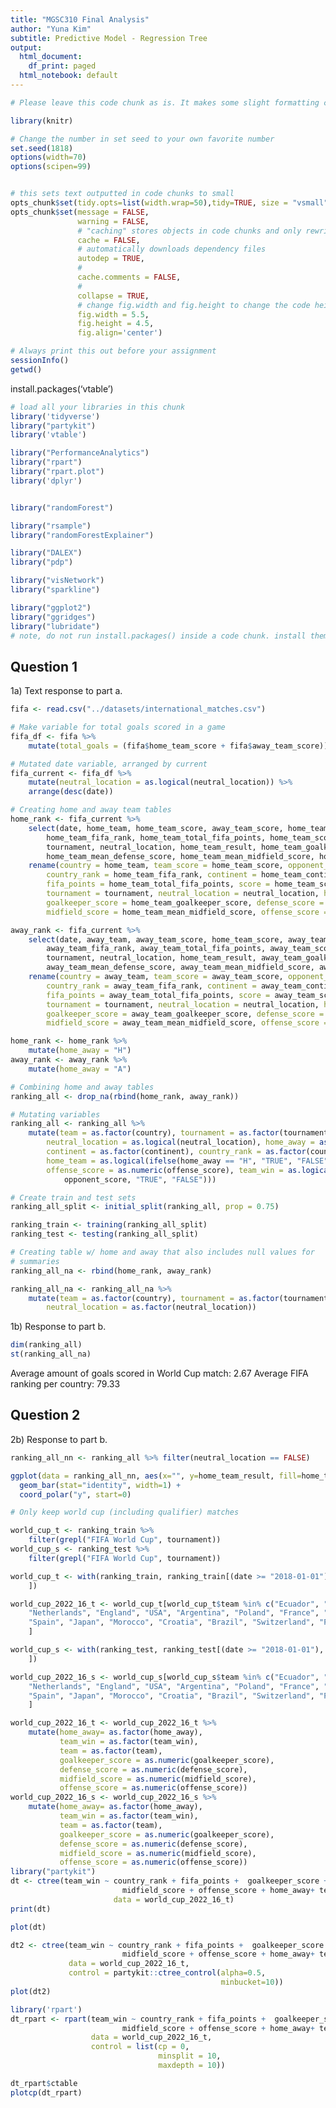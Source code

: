 ```yaml
---
title: "MGSC310 Final Analysis"
author: "Yuna Kim"
subtitle: Predictive Model - Regression Tree
output:
  html_document:
    df_print: paged
  html_notebook: default
---
```


```r

# Please leave this code chunk as is. It makes some slight formatting changes to alter the output to be more aesthetically pleasing. 

library(knitr)

# Change the number in set seed to your own favorite number
set.seed(1818)
options(width=70)
options(scipen=99)


# this sets text outputted in code chunks to small
opts_chunk$set(tidy.opts=list(width.wrap=50),tidy=TRUE, size = "vsmall")  
opts_chunk$set(message = FALSE,                                          
               warning = FALSE,
               # "caching" stores objects in code chunks and only rewrites if you change things
               cache = FALSE,                               
               # automatically downloads dependency files
               autodep = TRUE,
               # 
               cache.comments = FALSE,
               # 
               collapse = TRUE,
               # change fig.width and fig.height to change the code height and width by default
               fig.width = 5.5,  
               fig.height = 4.5,
               fig.align='center')


```

```r

# Always print this out before your assignment
sessionInfo()
getwd()

```


<!-- ### start answering your problem set here -->
<!-- You may export your homework in either html or pdf, with the former usually being easier. 
     To export or compile your Rmd file: click above on 'Knit' then 'Knit to HTML' -->
<!-- Be sure to submit both your .Rmd file and the compiled .html or .pdf file for full credit -->

install.packages('vtable')

```r

# load all your libraries in this chunk 
library('tidyverse')
library("partykit")
library('vtable')

library("PerformanceAnalytics")
library("rpart")
library("rpart.plot")
library('dplyr')


library("randomForest")

library("rsample")
library("randomForestExplainer")

library("DALEX")
library("pdp")

library("visNetwork")
library("sparkline")

library("ggplot2")
library("ggridges")
library("lubridate")
# note, do not run install.packages() inside a code chunk. install them in the console outside of a code chunk. 

```



## Question 1

1a) Text response to part a. 

```r
fifa <- read.csv("../datasets/international_matches.csv")

# Make variable for total goals scored in a game
fifa_df <- fifa %>%
    mutate(total_goals = (fifa$home_team_score + fifa$away_team_score))

# Mutated date variable, arranged by current
fifa_current <- fifa_df %>%
    mutate(neutral_location = as.logical(neutral_location)) %>%
    arrange(desc(date))

# Creating home and away team tables
home_rank <- fifa_current %>%
    select(date, home_team, home_team_score, away_team_score, home_team_continent,
        home_team_fifa_rank, home_team_total_fifa_points, home_team_score,
        tournament, neutral_location, home_team_result, home_team_goalkeeper_score,
        home_team_mean_defense_score, home_team_mean_midfield_score, home_team_mean_offense_score) %>%
    rename(country = home_team, team_score = home_team_score, opponent_score = away_team_score,
        country_rank = home_team_fifa_rank, continent = home_team_continent,
        fifa_points = home_team_total_fifa_points, score = home_team_score,
        tournament = tournament, neutral_location = neutral_location, home_team_result = home_team_result,
        goalkeeper_score = home_team_goalkeeper_score, defense_score = home_team_mean_defense_score,
        midfield_score = home_team_mean_midfield_score, offense_score = home_team_mean_offense_score)

away_rank <- fifa_current %>%
    select(date, away_team, away_team_score, home_team_score, away_team_continent,
        away_team_fifa_rank, away_team_total_fifa_points, away_team_score,
        tournament, neutral_location, home_team_result, away_team_goalkeeper_score,
        away_team_mean_defense_score, away_team_mean_midfield_score, away_team_mean_offense_score) %>%
    rename(country = away_team, team_score = away_team_score, opponent_score = home_team_score,
        country_rank = away_team_fifa_rank, continent = away_team_continent,
        fifa_points = away_team_total_fifa_points, score = away_team_score,
        tournament = tournament, neutral_location = neutral_location, home_team_result = home_team_result,
        goalkeeper_score = away_team_goalkeeper_score, defense_score = away_team_mean_defense_score,
        midfield_score = away_team_mean_midfield_score, offense_score = away_team_mean_offense_score)

home_rank <- home_rank %>%
    mutate(home_away = "H")
away_rank <- away_rank %>%
    mutate(home_away = "A")

# Combining home and away tables
ranking_all <- drop_na(rbind(home_rank, away_rank))

# Mutating variables
ranking_all <- ranking_all %>%
    mutate(team = as.factor(country), tournament = as.factor(tournament),
        neutral_location = as.logical(neutral_location), home_away = as.factor(home_away),
        continent = as.factor(continent), country_rank = as.factor(country_rank),
        home_team = as.logical(ifelse(home_away == "H", "TRUE", "FALSE")),
        offense_score = as.numeric(offense_score), team_win = as.logical(ifelse(score >
            opponent_score, "TRUE", "FALSE")))

# Create train and test sets
ranking_all_split <- initial_split(ranking_all, prop = 0.75)

ranking_train <- training(ranking_all_split)
ranking_test <- testing(ranking_all_split)

# Creating table w/ home and away that also includes null values for
# summaries
ranking_all_na <- rbind(home_rank, away_rank)

ranking_all_na <- ranking_all_na %>%
    mutate(team = as.factor(country), tournament = as.factor(tournament),
        neutral_location = as.factor(neutral_location))
```


1b) Response to part b. 

```r

dim(ranking_all)
st(ranking_all_na)


```

Average amount of goals scored in World Cup match: 2.67
Average FIFA ranking per country: 79.33


## Question 2


2b) Response to part b. 
```r

ranking_all_nn <- ranking_all %>% filter(neutral_location == FALSE)

ggplot(data = ranking_all_nn, aes(x="", y=home_team_result, fill=home_team_result)) +
  geom_bar(stat="identity", width=1) +
  coord_polar("y", start=0)

```

```r

# Only keep world cup (including qualifier) matches

world_cup_t <- ranking_train %>%
    filter(grepl("FIFA World Cup", tournament))
world_cup_s <- ranking_test %>%
    filter(grepl("FIFA World Cup", tournament))


```

```r
world_cup_t <- with(ranking_train, ranking_train[(date >= "2018-01-01"),
    ])

world_cup_2022_16_t <- world_cup_t[world_cup_t$team %in% c("Ecuador", "Senegal",
    "Netherlands", "England", "USA", "Argentina", "Poland", "France", "Australia",
    "Spain", "Japan", "Morocco", "Croatia", "Brazil", "Switzerland", "Portugal"),
    ]

world_cup_s <- with(ranking_test, ranking_test[(date >= "2018-01-01"),
    ])

world_cup_2022_16_s <- world_cup_s[world_cup_s$team %in% c("Ecuador", "Senegal",
    "Netherlands", "England", "USA", "Argentina", "Poland", "France", "Australia",
    "Spain", "Japan", "Morocco", "Croatia", "Brazil", "Switzerland", "Portugal"),
    ]

world_cup_2022_16_t <- world_cup_2022_16_t %>%
    mutate(home_away= as.factor(home_away), 
           team_win = as.factor(team_win),
           team = as.factor(team),
           goalkeeper_score = as.numeric(goalkeeper_score),
           defense_score = as.numeric(defense_score), 
           midfield_score = as.numeric(midfield_score),
           offense_score = as.numeric(offense_score))
world_cup_2022_16_s <- world_cup_2022_16_s %>%
    mutate(home_away= as.factor(home_away), 
           team_win = as.factor(team_win),
           team = as.factor(team),
           goalkeeper_score = as.numeric(goalkeeper_score),
           defense_score = as.numeric(defense_score), 
           midfield_score = as.numeric(midfield_score),
           offense_score = as.numeric(offense_score))
library("partykit")
dt <- ctree(team_win ~ country_rank + fifa_points +  goalkeeper_score + defense_score +
                         midfield_score + offense_score + home_away+ team,
                       data = world_cup_2022_16_t)
print(dt)

```

```r
plot(dt)


```

```r

dt2 <- ctree(team_win ~ country_rank + fifa_points +  goalkeeper_score + defense_score +
                         midfield_score + offense_score + home_away+ team,
             data = world_cup_2022_16_t,
             control = partykit::ctree_control(alpha=0.5,
                                               minbucket=10))
plot(dt2)

```

```r
library('rpart')
dt_rpart <- rpart(team_win ~ country_rank + fifa_points +  goalkeeper_score + defense_score +
                         midfield_score + offense_score + home_away+ team,
                  data = world_cup_2022_16_t,
                  control = list(cp = 0,
                                 minsplit = 10,
                                 maxdepth = 10))

dt_rpart$ctable
plotcp(dt_rpart)

```

